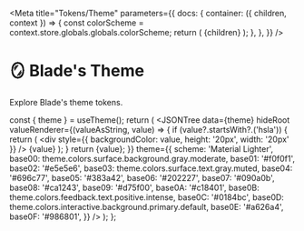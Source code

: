 
<Meta
  title="Tokens/Theme"
  parameters={{
    docs: {
      container: ({ children, context }) => {
        const colorScheme = context.store.globals.globals.colorScheme;
        return (
          <DocsContainer context={context}>
            <BladeProvider key={colorScheme} themeTokens={bladeTheme} colorScheme={colorScheme}>
              {children}
            </BladeProvider>
          </DocsContainer>
        );
      },
    },
  }}
/>

# 🪞 Blade's Theme

Explore Blade's theme tokens.

  const { theme } = useTheme();
  return (
    <Box>
      <JSONTree
        data={theme}
        hideRoot
        valueRenderer={(valueAsString, value) => {
          if (value?.startsWith?.('hsla')) {
            return (
              <Box display="inline-flex" gap="spacing.5">
                <div style={{ backgroundColor: value, height: '20px', width: '20px' }} />
                <Text>{value}</Text>
              </Box>
            );
          }
          return <Text display="inline">{value}</Text>;
        }}
        theme={{
          scheme: 'Material Lighter',
          base00: theme.colors.surface.background.gray.moderate,
          base01: '#f0f0f1',
          base02: '#e5e5e6',
          base03: theme.colors.surface.text.gray.muted,
          base04: '#696c77',
          base05: '#383a42',
          base06: '#202227',
          base07: '#090a0b',
          base08: '#ca1243',
          base09: '#d75f00',
          base0A: '#c18401',
          base0B: theme.colors.feedback.text.positive.intense,
          base0C: '#0184bc',
          base0D: theme.colors.interactive.background.primary.default,
          base0E: '#a626a4',
          base0F: '#986801',
        }}
      />
    </Box>
  );
};

<ThemeExplorer />
